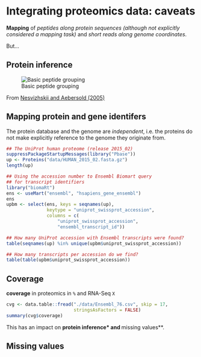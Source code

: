 # Integrating proteomics data: caveats


**Mapping** of *peptides along protein sequences (although not
  explicitly considered a mapping task)* and *short reads along genome
  coordinates*.

But...

## Protein inference

![Basic peptide grouping](figures/F5.large.jpg)

From [Nesvizhskii and Aebersold (2005)](http://www.ncbi.nlm.nih.gov/pubmed/16009968)

## Mapping protein and gene identifers

The protein database and the genome are _independent_, i.e. the
proteins do not make explicitly reference to the genome they originate
from.

```r
## The UniProt human proteome (release 2015_02)
suppressPackageStartupMessages(library("Pbase"))
up <- Proteins("data/HUMAN_2015_02.fasta.gz")
length(up)

## Using the accession number to Ensembl Biomart query
## for transcript identifiers
library("biomaRt")
ens <- useMart("ensembl", "hsapiens_gene_ensembl")
ens
upbm <- select(ens, keys = seqnames(up),
               keytype = "uniprot_swissprot_accession",
               columns = c(
                   "uniprot_swissprot_accession",
                   "ensembl_transcript_id"))
```

```r
## How many UniProt accession with Ensembl transcripts were found?
table(seqnames(up) %in% unique(upbm$uniprot_swissprot_accession))
```

```r
## How many transcripts per accession do we find?
table(table(upbm$uniprot_swissprot_accession))
```

## Coverage

**coverage** in proteomics in `%` and RNA-Seq `X`

```r
cvg <- data.table::fread("./data/Ensembl_76.csv", skip = 17,
                         stringsAsFactors = FALSE)
summary(cvg$coverage)
```

This has an impact on **protein inference* and **missing values**.

## Missing values


